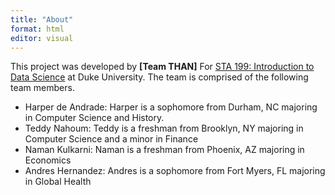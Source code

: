 ```yaml
---
title: "About"
format: html
editor: visual
---
```


This project was developed by **\[Team THAN\]** For [STA 199: Introduction to Data Science](https://sta199-s23-2.github.io/) at Duke University. The team is comprised of the following team members.

-   Harper de Andrade: Harper is a sophomore from Durham, NC majoring in Computer Science and History.
-   Teddy Nahoum: Teddy is a freshman from Brooklyn, NY majoring in Computer Science and a minor in Finance
-   Naman Kulkarni: Naman is a freshman from Phoenix, AZ majoring in Economics
-   Andres Hernandez: Andres is a sophomore from Fort Myers, FL majoring in Global Health
